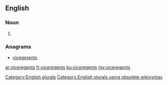 ==English==

===Noun===
{{head|en}}

# {{plural of|viceregent}}

===Anagrams===
* [[vicegerents#English|vicegerents]]

[[Category:English plurals]][[Category:English plurals using obsolete wikisyntax]]

[[ar:viceregents]]
[[fr:viceregents]]
[[ku:viceregents]]
[[my:viceregents]]